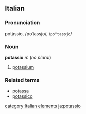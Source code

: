 == Italian ==
===Pronunciation===
potàssio, /poˈtassjo/, /<tt>po"tassjo</tt>/
=== Noun ===
'''potassio''' ''m'' (''no plural'')

#[[potassium]]

===Related terms===
*[[potassa]]
*[[potassico]]
[[category:Italian elements]]
[[ja:potassio]]